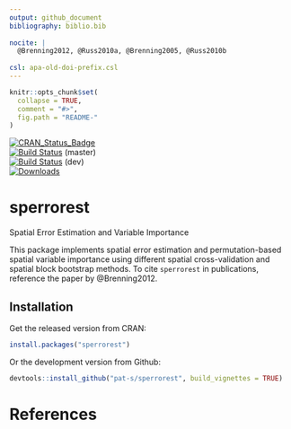 ```yaml
---
output: github_document
bibliography: biblio.bib
    
nocite: | 
  @Brenning2012, @Russ2010a, @Brenning2005, @Russ2010b
  
csl: apa-old-doi-prefix.csl
---
```

```r
knitr::opts_chunk$set(
  collapse = TRUE,
  comment = "#>",
  fig.path = "README-"
)
```

<!-- README.md is generated from README.Rmd. Please edit that file -->

[![CRAN_Status_Badge](http://www.r-pkg.org/badges/version/sperrorest)](http://cran.r-project.org/package=sperrorest)  
[![Build Status](https://travis-ci.org/pat-s/sperrorest.svg?branch=master)](https://travis-ci.org/pat-s/sperrorest) (master)    
[![Build Status](https://travis-ci.org/pat-s/sperrorest.svg?branch=dev)](https://travis-ci.org/pat-s/sperrorest) (dev)     
[![Downloads](http://cranlogs.r-pkg.org/badges/sperrorest?color=brightgreen)](http://www.r-pkg.org/pkg/sperrorest)

# sperrorest

Spatial Error Estimation and Variable Importance

This package implements spatial error estimation and permutation-based
spatial variable importance using different spatial cross-validation
and spatial block bootstrap methods. To cite `sperrorest` in publications,
reference the paper by @Brenning2012.

## Installation

Get the released version from CRAN:
```r
install.packages("sperrorest")
```

Or the development version from Github:

```r
devtools::install_github("pat-s/sperrorest", build_vignettes = TRUE)
```


# References





